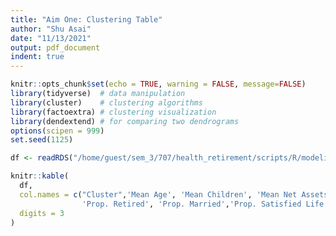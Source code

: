 ```yaml
---
title: "Aim One: Clustering Table"
author: "Shu Asai"
date: "11/13/2021"
output: pdf_document
indent: true
---
```


```r
knitr::opts_chunk$set(echo = TRUE, warning = FALSE, message=FALSE)
library(tidyverse)  # data manipulation
library(cluster)    # clustering algorithms
library(factoextra) # clustering visualization
library(dendextend) # for comparing two dendrograms
options(scipen = 999)
set.seed(1125)
```


```r
df <- readRDS("/home/guest/sem_3/707/health_retirement/scripts/R/modeling/dendro_plots/dendrodat.RDS")
```



```r
knitr::kable(
  df,
  col.names = c("Cluster",'Mean Age', 'Mean Children', 'Mean Net Assets', 'Prop. Male',
                'Prop. Retired', 'Prop. Married','Prop. Satisfied Life', 'Prop. Good Health'),
  digits = 3
)
```

